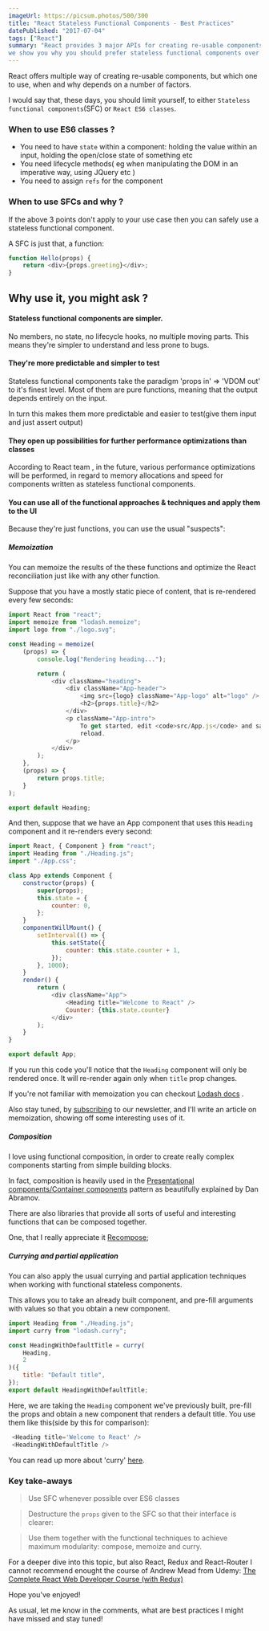 ```yaml
---
imageUrl: https://picsum.photos/500/300
title: "React Stateless Functional Components - Best Practices"
datePublished: "2017-07-04"
tags: ["React"]
summary: "React provides 3 major APIs for creating re-usable components. In this article
we show you why you should prefer stateless functional components over the other ones and some best practices around using them efficiently"
---
```


React offers multiple way of creating re-usable components, but which one to use, when and why depends on a number of factors.

I would say that, these days, you should limit yourself, to either `Stateless functional components`(SFC) or `React ES6 classes`.

### When to use ES6 classes ?

-   You need to have `state` within a component: holding the value within an input, holding the open/close state of something etc
-   You need lifecycle methods( eg when manipulating the DOM in an imperative way, using JQuery etc )
-   You need to assign `refs` for the component

### When to use SFCs and why ?

If the above 3 points don't apply to your use case then you can safely use a stateless functional component.

A SFC is just that, a function:

```js
function Hello(props) {
    return <div>{props.greeting}</div>;
}
```

## Why use it, you might ask ?

#### Stateless functional components are simpler.

No members, no state, no lifecycle hooks, no multiple moving parts. This means they're simpler to understand and less prone to bugs.

#### They're more predictable and simpler to test

Stateless functional components take the paradigm 'props in' => 'VDOM out' to it's finest level.
Most of them are pure functions, meaning that the output depends entirely on the input.

In turn this makes them more predictable and easier to test(give them input and just assert output)

#### They open up possibilities for further performance optimizations than classes

According to React team , in the future, various performance optimizations will be performed, in regard to memory allocations and speed for components written as stateless functional components.

#### You can use all of the functional approaches & techniques and apply them to the UI

Because they're just functions, you can use the usual "suspects":

##### Memoization

You can memoize the results of the these functions and optimize the React reconciliation just like with any other function.

Suppose that you have a mostly static piece of content, that is re-rendered every few seconds:

```js
import React from "react";
import memoize from "lodash.memoize";
import logo from "./logo.svg";

const Heading = memoize(
    (props) => {
        console.log("Rendering heading...");

        return (
            <div className="heading">
                <div className="App-header">
                    <img src={logo} className="App-logo" alt="logo" />
                    <h2>{props.title}</h2>
                </div>
                <p className="App-intro">
                    To get started, edit <code>src/App.js</code> and save to
                    reload.
                </p>
            </div>
        );
    },
    (props) => {
        return props.title;
    }
);

export default Heading;
```

And then, suppose that we have an App component that uses this `Heading` component and it re-renders
every second:

```js
import React, { Component } from "react";
import Heading from "./Heading.js";
import "./App.css";

class App extends Component {
    constructor(props) {
        super(props);
        this.state = {
            counter: 0,
        };
    }
    componentWillMount() {
        setInterval(() => {
            this.setState({
                counter: this.state.counter + 1,
            });
        }, 1000);
    }
    render() {
        return (
            <div className="App">
                <Heading title="Welcome to React" />
                Counter: {this.state.counter}
            </div>
        );
    }
}

export default App;
```

If you run this code you'll notice that the `Heading` component will only be rendered once.
It will re-render again only when `title` prop changes.

If you're not familiar with memoization you can checkout [Lodash docs](https://lodash.com/docs/4.17.4#memoize) .

Also stay tuned, by [subscribing](#newsletter) to our newsletter, and I'll write an article on memoization, showing off some interesting uses of it.

##### Composition

I love using functional composition, in order to create really complex components starting from simple building blocks.

In fact, composition is heavily used in the [Presentational components/Container components](https://medium.com/@dan_abramov/smart-and-dumb-components-7ca2f9a7c7d0) pattern as beautifully explained by Dan Abramov.

There are also libraries that provide all sorts of useful and interesting functions that can be composed together.

One, that I really appreciate it [Recompose](https://github.com/acdlite/recompose);

##### Currying and partial application

You can also apply the usual currying and partial application techniques when working with functional stateless components.

This allows you to take an already built component, and pre-fill arguments with values so that you obtain a new component.

```js
import Heading from "./Heading.js";
import curry from "lodash.curry";

const HeadingWithDefaultTitle = curry(
    Heading,
    2
)({
    title: "Default title",
});
export default HeadingWithDefaultTitle;
```

Here, we are taking the `Heading` component we've previously built, pre-fill the props and obtain a new component that renders a default title.
You use them like this(side by this for comparison):

```js
 <Heading title='Welcome to React' />
 <HeadingWithDefaultTitle />
```

You can read up more about 'curry' [here](https://lodash.com/docs/4.17.4#curry).

### Key take-aways

> Use SFC whenever possible over ES6 classes

> Destructure the `props` given to the SFC so that their interface is clearer:

> Use them together with the functional techniques to achieve maximum modularity: compose, memoize and curry.

For a deeper dive into this topic, but also React, Redux and React-Router I cannot recommend enought the course of Andrew Mead from Udemy: [The Complete React Web Developer Course (with Redux)](https://click.linksynergy.com/deeplink?id=x*motn0wjQQ&mid=39197&murl=https%3A%2F%2Fwww.udemy.com%2Freact-2nd-edition%2F)

Hope you've enjoyed!

As usual, let me know in the comments, what are best practices I might have missed and stay tuned!
